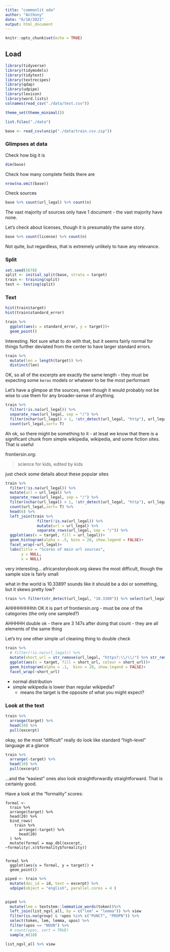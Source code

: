 ```yaml
---
title: "commonlit eda"
author: "Anthony"
date: "6/18/2021"
output: html_document
---
```


```r
knitr::opts_chunk$set(echo = TRUE)
```

## Load

```r
library(tidyverse)
library(tidymodels)
library(tidytext)
library(textrecipes)
library(qdap)
library(udpipe)
library(lexicon)
library(word.lists)
colnames(read_csv("./data/test.csv"))

theme_set(theme_minimal())
```


```r
list.files("./data")

base <- read_csv(unzip("./data/train.csv.zip"))
```

### Glimpses at data

Check how big it is

```r
dim(base)
```

Check how many complete fields there are

```r
nrow(na.omit(base))
```

Check sources

```r
base %>% count(url_legal) %>% count(n)
```

The vast majority of sources only have 1 document - the vast majority have none.

Let's check about licenses, though it is presumably the same story.


```r
base %>% count(license) %>% count(n)
```

Not quite, but regardless, that is extremely unlikely to have any relevance.

### Split


```r
set.seed(5678)
split <- initial_split(base, strata = target)
train <- training(split)
test <- testing(split)
```


### Text


```r
hist(train$target)
hist(train$standard_error)

train %>% 
  ggplot(aes(x = standard_error, y = target))+
  geom_point()
```


Interesting. Not sure what to do with that, but it seems fairly normal for things further deviated from the center to have larger standard errors.


```r
train %>% 
  mutate(len = length(target)) %>%
  distinct(len)
```
OK, so all of the excerpts are exactly the same length - they must be expecting some `keras` models or whatever to be the most performant

Let's have a glimpse at the sources, even though it would probably not be wise to use them for any broader-sense of anything.


```r
train %>% 
  filter(!is.na(url_legal)) %>%
  separate_rows(url_legal, sep = "/") %>%
  filter(nchar(url_legal) > 1, !str_detect(url_legal, "http"), url_legal != "wiki") %>%
  count(url_legal,sort= T) 

```
Ah ok, so there might be something to it - at lesat we know that there is a significant chunk from simple wikipedia, wikipedia, and some fiction sites. That is useful

frontiersin.org:

> science for kids, edited by kids

just check some details about these popular sites

```r
train %>% 
  filter(!is.na(url_legal)) %>%
  mutate(url = url_legal) %>%
  separate_rows(url_legal, sep = "/") %>%
  filter(nchar(url_legal) > 1, !str_detect(url_legal, "http"), url_legal != "wiki") %>%
  count(url_legal,sort= T) %>%
  head(6) %>%
  left_join(train %>% 
              filter(!is.na(url_legal)) %>%
              mutate(url = url_legal) %>%
              separate_rows(url_legal, sep = "/")) %>%
  ggplot(aes(x = target, fill = url_legal))+
  geom_histogram(alpha = .5, bins = 20, show.legend = FALSE)+
  facet_wrap(~url_legal)+
  labs(title = "Scores of main url sources",
       y = NULL,
       x = NULL)
```

very interesting... africanstorybook.org skews the most difficult, though the sample size is fairly small

what in the world is 10.3389? sounds like it should be a doi or something, but it skews pretty low?

```r
train %>% filter(str_detect(url_legal, "10.3389")) %>% select(url_legal, excerpt)
```

AHHHHHHHhh OK it is part of frontiersin.org - must be one of the categories (the only one sampled?)

AHHHHH double ok - there are 3 147s after doing that count - they are all elements of the same thing

Let's try one other simple url cleaning thing to double check

```r
train %>%
  # filter(!is.na(url_legal)) %>%
  mutate(short_url = str_remove(url_legal, "https?:\\/\\/") %>% str_remove("/.*") %>% fct_lump(n = 4)) %>%
  ggplot(aes(x = target, fill = short_url, colour = short_url))+
  geom_histogram(alpha = .1,  bins = 20, show.legend = FALSE)+
  facet_wrap(~short_url)
```

- normal distribution
- simple wikipedia is lower than regular wikipedia?
  - means the target is the opposite of what you might expect?
  


### Look at the text

```r
train %>% 
  arrange(target) %>%
  head(10) %>%
  pull(excerpt)
```


okay, so the most "difficult" really do look like standard "high-level" language at a glance

```r
train %>% 
  arrange(-target) %>%
  head(10) %>%
  pull(excerpt)
```

...and the "easiest" ones also look straightforwardly straightforward. That is certainly good.


Have a look at the "formality" scores:

```
formal <-
  train %>%
  arrange(target) %>%
  head(20) %>%
  bind_rows(
    train %>%
      arrange(-target) %>%
      head(20)
  ) %>%
  mutate(formal = map_dbl(excerpt, ~formality(.x)$formality$formality)) 


formal %>% 
  ggplot(aes(x = formal, y = target)) + 
  geom_point()
```

```r
piped <- train %>% 
  mutate(doc_id = id, text = excerpt) %>%
  udpipe(object = "english", parallel.cores = 4 ) 


piped %>% 
  mutate(lem = textstem::lemmatize_words(token))%>%
  left_join(list_ngsl_all, by = c("lem" = "lemma")) %>% view
  filter(is.na(group) & !upos %in% c("PUNCT", "PROPN")) %>% 
  select(token, lem, lemma, upos) %>%
  filter(upos == "NOUN") %>%
  # count(upos, sort = TRUE)
  sample_n(10)

list_ngsl_all %>% view

```